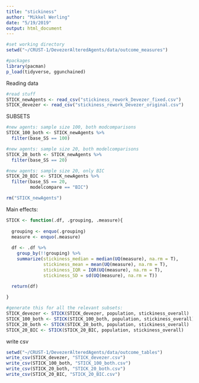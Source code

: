 ```yaml
---
title: "stickiness"
author: "Mikkel Werling"
date: "5/19/2019"
output: html_document
---
```


```r
#set working directory
setwd("~/CRUST-1/DevezerAlteredAgents/data/outcome_measures")

#packages 
library(pacman)
p_load(tidyverse, ggunchained) 
```

Reading data 

```r

#read stuff
STICK_newAgents <- read_csv("stickiness_rework_Devezer_fixed.csv")
STICK_devezer <- read_csv("stickiness_rework_Devezer_original.csv")

```

SUBSETS 

```r

#new agents: sample size 100, both modcomparisons 
STICK_100_both <- STICK_newAgents %>%
  filter(base_SS == 100)

#new agents: sample size 20, both modelcomparisons
STICK_20_both <- STICK_newAgents %>%
  filter(base_SS == 20)

#new agents: sample size 20, only BIC 
STICK_20_BIC <- STICK_newAgents %>%
  filter(base_SS == 20,
         modelcompare == "BIC")

rm("STICK_newAgents")
```



Main effects: 

```r

STICK <- function(.df, .grouping, .measure){
  
  grouping <- enquo(.grouping)
  measure <- enquo(.measure)
  
  df <- .df %>%
    group_by(!!grouping) %>%
    summarize(stickiness_median = median(UQ(measure), na.rm = T),
              stickiness_mean = mean(UQ(measure), na.rm = T),
              stickiness_IQR = IQR(UQ(measure), na.rm = T),
              stickiness_SD = sd(UQ(measure), na.rm = T))
  
  return(df)

}

#generate this for all the relevant subsets: 
STICK_devezer <- STICK(STICK_devezer, population, stickiness_overall) 
STICK_100_both <- STICK(STICK_100_both, population, stickiness_overall)
STICK_20_both <- STICK(STICK_20_both, population, stickiness_overall)
STICK_20_BIC <- STICK(STICK_20_BIC, population, stickiness_overall)


```

write csv 

```r
setwd("~/CRUST-1/DevezerAlteredAgents/data/outcome_tables")
write_csv(STICK_devezer, "STICK_devezer.csv")
write_csv(STICK_100_both, "STICK_100_both.csv")
write_csv(STICK_20_both, "STICK_20_both.csv")
write_csv(STICK_20_BIC, "STICK_20_BIC.csv")

```



